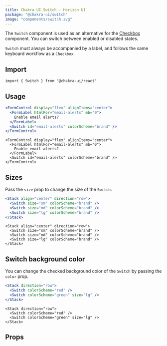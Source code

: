 ```yaml
---
title: Chakra UI Switch - Horizon UI
package: "@chakra-ui/switch"
image: "components/switch.svg"
---
```


The `Switch` component is used as an alternative for the
[Checkbox](/docs-horizon-ui-chakra/docs/form/checkbox) component. You can switch
between enabled or disabled states.

`Switch` must always be accompanied by a label, and follows the same keyboard
workflow as a `Checkbox`.

## Import

```tsx
import { Switch } from "@chakra-ui/react"
```

## Usage

```jsx
<FormControl display="flex" alignItems="center">
  <FormLabel htmlFor="email-alerts" mb="0">
    Enable email alerts?
  </FormLabel>
  <Switch id="email-alerts" colorScheme="brand" />
</FormControl>
```

```tsx
<FormControl display="flex" alignItems="center">
  <FormLabel htmlFor="email-alerts" mb="0">
    Enable email alerts?
  </FormLabel>
  <Switch id="email-alerts" colorScheme="brand" />
</FormControl>
```

## Sizes

Pass the `size` prop to change the size of the `Switch`.

```jsx
<Stack align="center" direction="row">
  <Switch size="sm" colorScheme="brand" />
  <Switch size="md" colorScheme="brand" />
  <Switch size="lg" colorScheme="brand" />
</Stack>
```

```tsx
<Stack align="center" direction="row">
  <Switch size="sm" colorScheme="brand" />
  <Switch size="md" colorScheme="brand" />
  <Switch size="lg" colorScheme="brand" />
</Stack>
```

## Switch background color

You can change the checked background color of the `Switch` by passing the
`color` prop.

```jsx
<Stack direction="row">
  <Switch colorScheme="red" />
  <Switch colorScheme="green" size="lg" />
</Stack>
```

```tsx
<Stack direction="row">
  <Switch colorScheme="red" />
  <Switch colorScheme="green" size="lg" />
</Stack>
```

## Props

<PropsTable of="Switch" />
